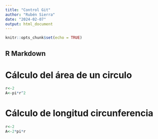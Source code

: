 ```yaml
---
title: "Control Git"
author: "Rubén Sierra"
date: "2024-02-07"
output: html_document
---
```


```r
knitr::opts_chunk$set(echo = TRUE)
```

## R Markdown

# Cálculo del área de un circulo
```r
r<-2
A<-pi*r^2
```

# Cálculo de longitud circunferencia
```r
r<-2
A<-2*pi*r
```
